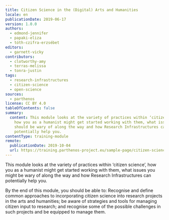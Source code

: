 ```yaml
---
title: Citizen Science in the (Digital) Arts and Humanities
locale: en
publicationDate: 2019-06-17
version: 1.0.0
authors:
  - edmond-jennifer
  - papaki-eliza
  - tóth-czifra-erzsébet
editors:
  - garnett-vicky
contributors:
  - clotworthy-amy
  - terras-melissa
  - tonra-justin
tags:
  - research-infrastructures
  - citizen-science
  - open-science
sources:
  - parthenos
license: CC BY 4.0
tableOfContents: false
summary:
  content: This module looks at the variety of practices within ‘citizen science’,
    how you as a humanist might get started working with them, what issues you
    should be wary of along the way and how Research Infrastructures can
    potentially help you.
contentType: training-module
remote:
  publicationDate: 2019-10-04
  url: https://training.parthenos-project.eu/sample-page/citizen-science-in-the-digital-arts-and-humanities/
---
```

This module looks at the variety of practices within ‘citizen science’, how you as a humanist might get started working with them, what issues you might be wary of along the way and how Research Infrastructures can potentially help you.

By the end of this module, you should be able to: Recognise and define common approaches to incorporating citizen science into research projects in the arts and humanities; be aware of strategies and tools for managing citizen input to research; and recognise some of the possible challenges in such projects and be equipped to manage them.

<ExternalResource title="Interested in learning more?" subtitle="Check out Citizen Science in the (Digital) Arts and Humanities on PARTHENOS" url="https://training.parthenos-project.eu/sample-page/citizen-science-in-the-digital-arts-and-humanities/" />

